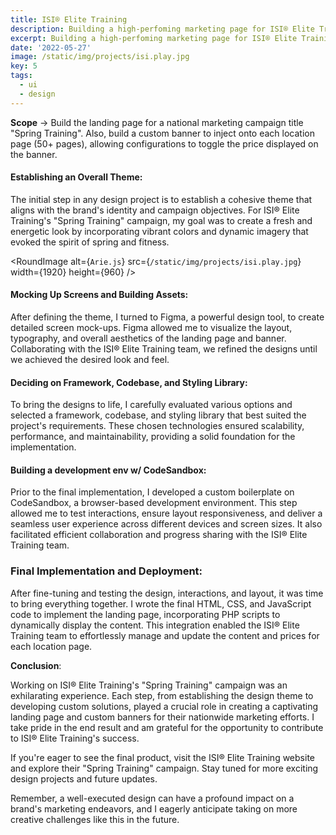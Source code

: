 ```yaml
---
title: ISI® Elite Training
description: Building a high-perfoming marketing page for ISI® Elite Training.
excerpt: Building a high-perfoming marketing page for ISI® Elite Training.
date: '2022-05-27'
image: /static/img/projects/isi.play.jpg
key: 5
tags:
  - ui
  - design
---
```


**Scope** → Build the landing page for a national marketing campaign title "Spring Training".
Also, build a custom banner to inject onto each location page (50+ pages), allowing configurations to toggle the price displayed on the banner.

<Space />

#### Establishing an Overall Theme:

The initial step in any design project is to establish a cohesive theme that aligns with the brand's
identity and campaign objectives. For ISI® Elite Training's "Spring Training" campaign, my goal was to create a fresh
and energetic look by incorporating vibrant colors and dynamic imagery that evoked the spirit of spring and fitness.

<Space />

<RoundImage
  alt={`Arie.js`}
  src={`/static/img/projects/isi.play.jpg`}
  width={1920}
  height={960}
/>

<Space />

#### Mocking Up Screens and Building Assets:

After defining the theme, I turned to Figma, a powerful design tool, to create detailed screen mock-ups.
Figma allowed me to visualize the layout, typography, and overall aesthetics of the landing page and banner.
Collaborating with the ISI® Elite Training team, we refined the designs until we achieved the desired look and feel.

<Space />

#### Deciding on Framework, Codebase, and Styling Library:

To bring the designs to life, I carefully evaluated various options and selected a framework, codebase, and styling library that best suited the project's requirements.
These chosen technologies ensured scalability, performance, and maintainability, providing a solid foundation for the implementation.

<Space />

#### Building a development env w/ CodeSandbox:

Prior to the final implementation, I developed a custom boilerplate on CodeSandbox, a browser-based development environment.
This step allowed me to test interactions, ensure layout responsiveness, and deliver a seamless user experience across different
devices and screen sizes. It also facilitated efficient collaboration and progress sharing with the ISI® Elite Training team.

<Space />

### Final Implementation and Deployment:

After fine-tuning and testing the design, interactions, and layout, it was time to bring everything together. I wrote the final HTML, CSS, and JavaScript code to implement the landing page, incorporating PHP scripts to dynamically display the content. This integration enabled the ISI® Elite Training team to effortlessly manage and update the content and prices for each location page.

**Conclusion**:

Working on ISI® Elite Training's "Spring Training" campaign was an exhilarating experience. Each step, from establishing the design theme to developing custom solutions, played a crucial role in creating a captivating landing page and custom banners for their nationwide marketing efforts. I take pride in the end result and am grateful for the opportunity to contribute to ISI® Elite Training's success.

If you're eager to see the final product, visit the ISI® Elite Training website and explore their "Spring Training" campaign. Stay tuned for more exciting design projects and future updates.

Remember, a well-executed design can have a profound impact on a brand's marketing endeavors, and I eagerly anticipate taking on more creative challenges like this in the future.
